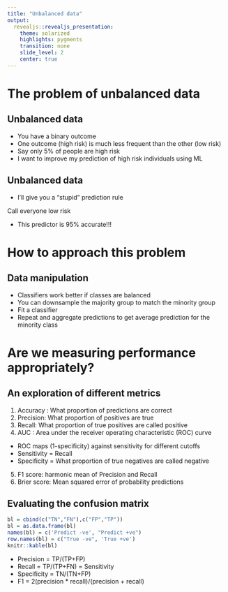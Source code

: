 ```yaml
---
title: "Unbalanced data"
output: 
  revealjs::revealjs_presentation:
    theme: solarized
    highlights: pygments
    transition: none
    slide_level: 2
    center: true
---
```


# The problem of unbalanced data

## Unbalanced data

+ You have a binary outcome
+ One outcome (high risk) is much less frequent than the other (low risk)
+ Say only 5% of people are high risk
+ I want to improve my prediction of high risk individuals using ML

## Unbalanced data

+ I'll give you a "stupid" prediction rule

Call everyone low risk

+ This predictor is 95% accurate!!!

# How to approach this problem

## Data manipulation

+ Classifiers work better if classes are balanced
+ You can downsample the majority group to match the minority group
+ Fit a classifier 
+ Repeat and aggregate predictions to get average prediction for the minority class

# Are we measuring performance appropriately?

## An exploration of different metrics

1. Accuracy : What proportion of predictions are correct
2. Precision: What proportion of positives are true
3. Recall: What proportion of true positives are called positive
4. AUC : Area under the receiver operating characteristic (ROC) curve
  + ROC maps (1-specificity) against sensitivity for different cutoffs
  + Sensitivity = Recall
  + Specificity = What proportion of true negatives are called negative
5. F1 score: harmonic mean of Precision and Recall
6. Brier score: Mean squared error of probability predictions

## Evaluating the confusion matrix

```r
bl = cbind(c("TN","FN"),c("FP","TP"))
bl = as.data.frame(bl)
names(bl) = c('Predict -ve', "Predict +ve")
row.names(bl) = c("True -ve", 'True +ve')
knitr::kable(bl)
```

+ Precision = TP/(TP+FP)
+ Recall = TP/(TP+FN) = Sensitivity
+ Specificity = TN/(TN+FP)
+ F1 = 2(precision * recall)/(precision + recall)

